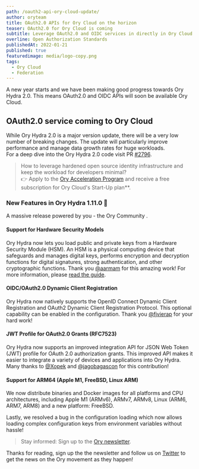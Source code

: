 ```yaml
---
path: /oauth2-api-ory-cloud-update/
author: oryteam
title: OAuth2.0 APIs for Ory Cloud on the horizon
teaser: OAuth2.0 for Ory Cloud is coming
subtitle: Leverage OAuth2.0 and OIDC services in directly in Ory Cloud.
overline: Open Authorization Standards
publishedAt: 2022-01-21
published: true
featuredimage: media/logo-copy.png
tags:
  - Ory Cloud
  - Federation
---
```


A new year starts and we have been making good progress towards Ory Hydra 2.0.
This means OAuth2.0 and OIDC APIs will soon be available Ory Cloud.

## OAuth2.0 service coming to Ory Cloud

While Ory Hydra 2.0 is a major version update, there will be a very low number
of breaking changes. The update will particularly improve performance and manage
data growth rates for huge workloads.  
For a deep dive into the Ory Hydra 2.0 code visit PR
[#2796](https://github.com/ory/hydra/pull/2796).

> How to leverage hardened open source identity infrastructure and keep the
> workload for developers minimal?  
> 👉 Apply to the
> [Ory Acceleration Program](https://share-eu1.hsforms.com/1KWJxgKzNQWOjR9r5blC41wextgn)
> and receive a free subscription for Ory Cloud's Start-Up plan**.

### New Features in Ory Hydra 1.11.0 🎉

A massive release powered by you - the Ory Community .

#### Support for Hardware Security Models

Ory Hydra now lets you load public and private keys from a Hardware Security
Module (HSM). An HSM is a physical computing device that safeguards and manages
digital keys, performs encryption and decryption functions for digital
signatures, strong authentication, and other cryptographic functions. Thank you
[@aarmam](https://github.com/aarmam) for this amazing work! For more
information, please
[read the guide](https://www.ory.sh/hydra/docs/next/guides/hsm-support).

#### OIDC/OAuth2.0 Dynamic Client Registration

Ory Hydra now natively supports the OpenID Connect Dynamic Client Registration
and OAuth2 Dynamic Client Registration Protocol. This optional capability can be
enabled in the configuration. Thank you [@fjvierap](https://github.com/fjvierap)
for your hard work!

#### JWT Profile for OAuth2.0 Grants (RFC7523)

Ory Hydra now supports an improved integration API for JSON Web Token (JWT)
profile for OAuth 2.0 authorization grants. This improved API makes it easier to
integrate a variety of devices and applications into Ory Hydra. Many thanks to
[@Xopek](https://github.com/Xopek) and
[@jagobagascon](https://github.com/jagobagascon) for this contribution!

#### Support for ARM64 (Apple M1, FreeBSD, Linux ARM)

We now distribute binaries and Docker images for all platforms and CPU
architectures, including Apple M1 (ARMv6), ARMv7, ARMv8, Linux (ARM6, ARM7,
ARM8) and a new platform: FreeBSD.

Lastly, we resolved a bug in the configuration loading which now allows loading
complex configuration keys from environment variables without hassle!

> Stay informed: Sign up to the
> [Ory newsletter](https://ory.us10.list-manage.com/subscribe?u=ffb1a878e4ec6c0ed312a3480&id=f605a41b53).

Thanks for reading, sign up the the newsletter and follow us on
[Twitter](https://twitter.com/OryCorp) to get the news on the Ory movement as
they happen!
